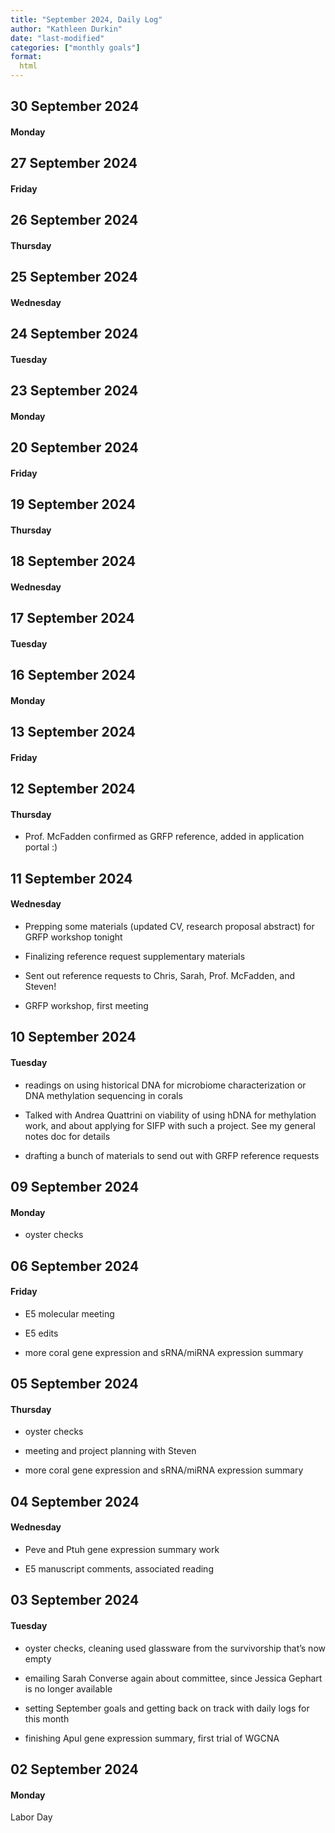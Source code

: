 ```yaml
---
title: "September 2024, Daily Log"
author: "Kathleen Durkin"
date: "last-modified"
categories: ["monthly goals"]
format:
  html
---
```


## 30 September 2024

#### Monday

## 27 September 2024

#### Friday

## 26 September 2024

#### Thursday

## 25 September 2024

#### Wednesday

## 24 September 2024

#### Tuesday

## 23 September 2024

#### Monday

## 20 September 2024

#### Friday

## 19 September 2024

#### Thursday

## 18 September 2024

#### Wednesday

## 17 September 2024

#### Tuesday

## 16 September 2024

#### Monday

## 13 September 2024

#### Friday

## 12 September 2024

#### Thursday

-   Prof. McFadden confirmed as GRFP reference, added in application portal :)

## 11 September 2024

#### Wednesday

-   Prepping some materials (updated CV, research proposal abstract) for GRFP workshop tonight

-   Finalizing reference request supplementary materials

-   Sent out reference requests to Chris, Sarah, Prof. McFadden, and Steven!

-   GRFP workshop, first meeting

## 10 September 2024

#### Tuesday

-   readings on using historical DNA for microbiome characterization or DNA methylation sequencing in corals

-   Talked with Andrea Quattrini on viability of using hDNA for methylation work, and about applying for SIFP with such a project. See my general notes doc for details

-   drafting a bunch of materials to send out with GRFP reference requests

## 09 September 2024

#### Monday

-   oyster checks

## 06 September 2024

#### Friday

-   E5 molecular meeting

-   E5 edits

-   more coral gene expression and sRNA/miRNA expression summary

## 05 September 2024

#### Thursday

-   oyster checks

-   meeting and project planning with Steven

-   more coral gene expression and sRNA/miRNA expression summary

## 04 September 2024

#### Wednesday

-   Peve and Ptuh gene expression summary work

-   E5 manuscript comments, associated reading

## 03 September 2024

#### Tuesday

-   oyster checks, cleaning used glassware from the survivorship that's now empty

-   emailing Sarah Converse again about committee, since Jessica Gephart is no longer available

-   setting September goals and getting back on track with daily logs for this month

-   finishing Apul gene expression summary, first trial of WGCNA

## 02 September 2024

#### Monday

Labor Day
